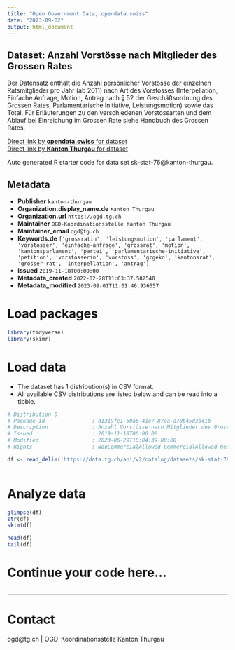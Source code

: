 ```yaml
---
title: "Open Government Data, opendata.swiss"
date: "2023-09-02"
output: html_document
---
```


## Dataset: Anzahl Vorstösse nach Mitglieder des Grossen Rates

Der Datensatz enthält die Anzahl persönlicher Vorstösse der einzelnen Ratsmitglieder pro Jahr (ab 2011) nach Art des Vorstosses (Interpellation, Einfache Anfrage, Motion, Antrag nach § 52 der Geschäftsordnung des Grossen Rates, Parlamentarische Initiative, Leistungsmotion) sowie das Total. Für Erläuterungen zu den verschiedenen Vorstossarten und dem Ablauf bei Einreichung im Grossen Rate siehe Handbuch des Grossen Rates.

[Direct link by **opendata.swiss** for dataset](https://opendata.swiss/de/dataset/vorstosse-im-grossen-rat-kanton-thurgau-anzahl-vorstosse-nach-mitglieder-des-grossen-rates)<br>
[Direct link by **Kanton Thurgau** for dataset](https://data.tg.ch/explore/dataset/sk-stat-76/)

Auto generated R starter code for data set sk-stat-76@kanton-thurgau.

## Metadata

- **Publisher** `kanton-thurgau`
- **Organization.display_name.de** `Kanton Thurgau`
- **Organization.url** `https://ogd.tg.ch`
- **Maintainer** `OGD-Koordinationsstelle Kanton Thurgau`
- **Maintainer_email** `ogd@tg.ch`
- **Keywords.de** `['grossratin', 'leistungsmotion', 'parlament', 'vorstosser', 'einfache-anfrage', 'grossrat', 'motion', 'kantonsparlament', 'partei', 'parlamentarische-initiative', 'petition', 'vorstosserin', 'vorstoss', 'grgeko', 'kantonsrat', 'grosser-rat', 'interpellation', 'antrag']`
- **Issued** `2019-11-18T00:00:00`
- **Metadata_created** `2022-02-28T11:03:37.582540`
- **Metadata_modified** `2023-09-01T11:01:46.936557`


# Load packages

```r

library(tidyverse)
library(skimr)

```

# Load data

-   The dataset has 1 distribution(s) in CSV format.
-   All available CSV distributions are listed below and can be read into a tibble.

```r

# Distribution 0
# Package_id               : d1319fe1-50a5-41e7-87ea-a70b45d3b41b
# Description              : Anzahl Vorstösse nach Mitglieder des Grossen Rates (csv)
# Issued                   : 2019-11-18T00:00:00
# Modified                 : 2023-06-29T10:04:39+00:00
# Rights                   : NonCommercialAllowed-CommercialAllowed-ReferenceRequired

df <- read_delim('https://data.tg.ch/api/v2/catalog/datasets/sk-stat-76/exports/csv')



```

# Analyze data

```r

glimpse(df)
str(df)
skim(df)

head(df)
tail(df)

```

# Continue your code here...

```r

```

------------------------------------------------------------------------

# Contact

ogd@tg.ch | OGD-Koordinationsstelle Kanton Thurgau
